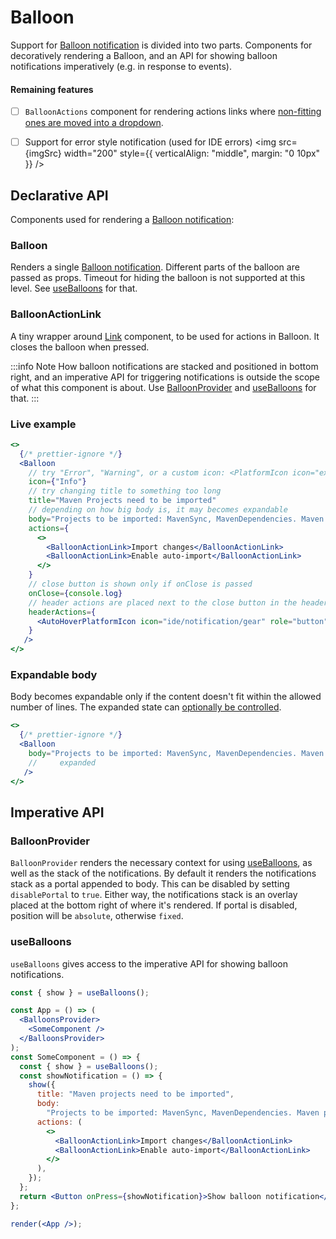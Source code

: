 ---
---


# Balloon

Support for [Balloon notification](https://jetbrains.github.io/ui/controls/balloon/) is divided into two parts.
Components for decoratively rendering a Balloon, and an API for showing balloon notifications imperatively (e.g. in
response to events).

#### Remaining features

- [ ] `BalloonActions` component for rendering actions links where
      [non-fitting ones are moved into a dropdown](https://jetbrains.github.io/ui/controls/balloon/#19).

- [ ] Support for error style notification (used for IDE errors) <img
      src={imgSrc}
      width="200"
      style={{ verticalAlign: "middle", margin: "0 10px" }}
      />

## Declarative API

Components used for rendering a [Balloon notification](https://jetbrains.github.io/ui/controls/balloon/):

### Balloon

Renders a single [Balloon notification](https://jetbrains.github.io/ui/controls/balloon/). Different parts of the
balloon are passed as props. Timeout for hiding the balloon is not supported at this level. See
[useBalloons](#useBalloons) for that.

### BalloonActionLink

A tiny wrapper around [Link](./Link) component, to be used for actions in Balloon. It closes the balloon when pressed.

:::info Note
How balloon notifications are stacked and positioned in bottom right, and an imperative API for triggering notifications
is outside the scope of what this component is about. Use [BalloonProvider](#balloonprovider) and
[useBalloons](#useballoons) for that.
:::

### Live example

```jsx live themed
<>
  {/* prettier-ignore */}
  <Balloon
    // try "Error", "Warning", or a custom icon: <PlatformIcon icon="expui/fileTypes/docker.svg" />
    icon={"Info"}
    // try changing title to something too long
    title="Maven Projects need to be imported"
    // depending on how big body is, it may becomes expandable
    body="Projects to be imported: MavenSync, MavenDependencies. Maven project structure has been changed. Import changes to IntelliJ IDEA project to make it work correctly."
    actions={
      <>
        <BalloonActionLink>Import changes</BalloonActionLink>
        <BalloonActionLink>Enable auto-import</BalloonActionLink>
      </>
    }
    // close button is shown only if onClose is passed
    onClose={console.log}
    // header actions are placed next to the close button in the header
    headerActions={
      <AutoHoverPlatformIcon icon="ide/notification/gear" role="button" />
    }
   />
</>
```

### Expandable body

Body becomes expandable only if the content doesn't fit within the allowed number of lines. The expanded state can
[optionally be controlled](https://medium.com/quick-code/writing-ui-components-with-optionally-controllable-state-86e396a6f1ec).

```jsx live themed
<>
  {/* prettier-ignore */}
  <Balloon
    body="Projects to be imported: MavenSync, MavenDependencies. Maven project structure has been changed. Import changes to IntelliJ IDEA project to make it work correctly."
    //     expanded
   />
</>
```

## Imperative API

### BalloonProvider

`BalloonProvider` renders the necessary context for using [useBalloons](#useballoons), as well as the stack of the
notifications. By default it renders the notifications stack as a portal appended to body. This can be disabled by
setting `disablePortal` to `true`. Either way, the notifications stack is an overlay placed at the bottom right of
where it's rendered. If portal is disabled, position will be `absolute`, otherwise `fixed`.

### useBalloons

`useBalloons` gives access to the imperative API for showing balloon notifications.

```jsx
const { show } = useBalloons();
```

```jsx live noInline themed
const App = () => (
  <BalloonsProvider>
    <SomeComponent />
  </BalloonsProvider>
);
const SomeComponent = () => {
  const { show } = useBalloons();
  const showNotification = () => {
    show({
      title: "Maven projects need to be imported",
      body:
        "Projects to be imported: MavenSync, MavenDependencies. Maven project structure has been changed. Import changes to IntelliJ IDEA project to make it work correctly. Otherwise, code analysis, completion and other features might work incorrectly.",
      actions: (
        <>
          <BalloonActionLink>Import changes</BalloonActionLink>
          <BalloonActionLink>Enable auto-import</BalloonActionLink>
        </>
      ),
    });
  };
  return <Button onPress={showNotification}>Show balloon notification</Button>;
};

render(<App />);
```
